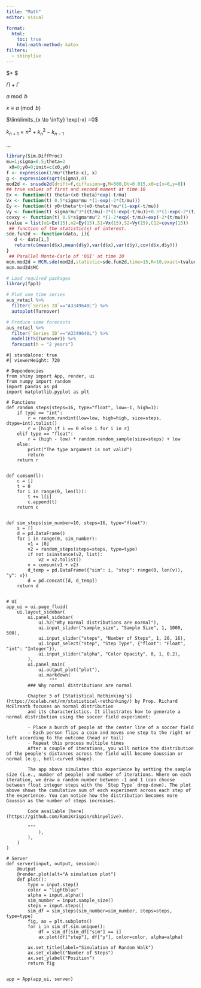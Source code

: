 ```yaml
---
title: "Math"
editor: visual

format:
  html:
    toc: true
    html-math-method: katex
filters:
  - shinylive
---
```


\$\alpha  + \beta \$

$\Pi + \Gamma$

$a \bmod b$

$x \equiv a \pmod{b}$

$\lim\limits_{x \to \infty} \exp(-x) =0$

$k_{n+1} = n^2 +k_n^2 - k_{n-1}$

$\dots$

```r
library(Sim.DiffProc)
mu=1;sigma=0.5;theta=2
 x0=0;y0=0;init=c(x0,y0)
f <- expression(1/mu*(theta-x), x)  
g <- expression(sqrt(sigma),0)
mod2d <- snssde2d(drift=f,diffusion=g,M=500,Dt=0.015,x0=c(x=0,y=0))
## true values of first and second moment at time 10
Ex <- function(t) theta+(x0-theta)*exp(-t/mu)
Vx <- function(t) 0.5*sigma*mu *(1-exp(-2*(t/mu)))
Ey <- function(t) y0+theta*t+(x0-theta)*mu*(1-exp(-t/mu))
Vy <- function(t) sigma*mu^3*((t/mu)-2*(1-exp(-t/mu))+0.5*(1-exp(-2*(t/mu))))
covxy <- function(t) 0.5*sigma*mu^2 *(1-2*exp(-t/mu)+exp(-2*(t/mu)))
tvalue = list(m1=Ex(15),m2=Ey(15),S1=Vx(15),S2=Vy(15),C12=covxy(15))
 ## function of the statistic(s) of interest.
sde.fun2d <- function(data, i){
   d <- data[i,]
   return(c(mean(d$x),mean(d$y),var(d$x),var(d$y),cov(d$x,d$y)))
}
 ## Parallel Monte-Carlo of 'OUI' at time 10
mcm.mod2d = MCM.sde(mod2d,statistic=sde.fun2d,time=15,R=10,exact=tvalue,parallel="snow",ncpus=2)
mcm.mod2d$MC
```

```{=tex}
\begin{equation*}
\begin{cases}
\begin{split}
dX_{t} &= \left( \alpha \, X_{t} \, \left( 1 - \frac{X_{t}}{\beta} \right) - \frac{\delta \, X_{t}^2 \, Y_{t}}{\left( \kappa + X_{t}^2 \right)} \right) \:dt +  \sqrt{\sigma_{1}} \, X_{t} \, \left( 1 - Y_{t} \right) \:dW_{1,t} \\
dY_{t} &= \left( \frac{\gamma \, X_{t}^2 \, Y_{t}}{\left( \kappa + X_{t}^2 \right)} - \mu \, Y_{t}^2 \right) \:dt +  \left| \sigma_{2}\right|  \, Y_{t} \, \left( 1 - X_{t} \right) \:dW_{2,t}
\end{split}
\end{cases}
\end{equation*}
```
```{=tex}
\begin{equation}
\begin{cases}
\begin{split}
\frac{d}{dt} m_{1}(t) ~&= \frac{\left( \theta - m_{1}(t) \right)}{\mu} \\
\frac{d}{dt} m_{2}(t) ~&= m_{1}(t) \\
\frac{d}{dt} S_{1}(t) ~&= \sigma - 2 \, \left( \frac{S_{1}(t)}{\mu} \right) \\
\frac{d}{dt} S_{2}(t) ~&= 2 \, C_{12}(t) \\
\frac{d}{dt} C_{12}(t) &= S_{1}(t) - \frac{C_{12}(t)}{\mu}
\end{split}
\end{cases}
\end{equation}
```
```{=tex}
\begin{equation}
 \left.\begin{aligned}
        B'&=-\partial \times E,\\
        E'&=\partial \times B - 4\pi j,
       \end{aligned}
 \right\}
 \qquad \text{Maxwell's equations}
\end{equation}
```
```{=tex}
\numberwithin{equation}{subsection}
\section{First Section}
\subsection{A subsection}
\begin{equation}
  L' = {L}{\sqrt{1-\frac{v^2}{c^2}}}
\end{equation}
```
```r

# Load required packages
library(fpp3)

# Plot one time series
aus_retail %>%
  filter(`Series ID`=="A3349640L") %>%
  autoplot(Turnover)

# Produce some forecasts
aus_retail %>%
  filter(`Series ID`=="A3349640L") %>%
  model(ETS(Turnover)) %>%
  forecast(h = "2 years")

```

``` shinylive-python
#| standalone: true
#| viewerHeight: 720

# Dependencies
from shiny import App, render, ui
from numpy import random
import pandas as pd
import matplotlib.pyplot as plt

# Functions
def random_steps(steps=16, type="float", low=-1, high=1):
    if type == "int":
        r = random.randint(low=low, high=high, size=steps, dtype=int).tolist()
        r = [high if i == 0 else i for i in r]
    elif type == "float":
        r = (high - low) * random.random_sample(size=steps) + low
    else:
        print("The type argument is not valid")
        return
    return r


def cumsum(l):
    c = []
    t = 0
    for i in range(0, len(l)):
        t += l[i]
        c.append(t)
    return c


def sim_steps(sim_number=10, steps=16, type="float"):
    s = []
    d = pd.DataFrame()
    for i in range(0, sim_number):
        v1 = [0]
        v2 = random_steps(steps=steps, type=type)
        if not isinstance(v2, list):
            v2 = v2.tolist()
        v = cumsum(v1 + v2)
        d_temp = pd.DataFrame({"sim": i, "step": range(0, len(v)), "y": v})
        d = pd.concat([d, d_temp])
    return d


# UI
app_ui = ui.page_fluid(
    ui.layout_sidebar(
        ui.panel_sidebar(
            ui.h2("Why normal distributions are normal"),
            ui.input_slider("sample_size", "Sample Size", 1, 1000, 500),
            ui.input_slider("steps", "Number of Steps", 1, 20, 16),
            ui.input_select("step", "Step Type", {"float": "Float", "int": "Integer"}),
            ui.input_slider("alpha", "Color Opacity", 0, 1, 0.2),
        ),
        ui.panel_main(
            ui.output_plot("plot"),
            ui.markdown(
                """
        ### Why normal distributions are normal

        Chapter 3 of [Statistical Rethinking's](https://xcelab.net/rm/statistical-rethinking/) by Prop. Richard McElreath focuses on normal distribution
        and its characteristics. It illustrates how to generate a normal distribution using the soccer field experiment:

        - Place a bunch of people at the center line of a soccer field
        - Each person flips a coin and moves one step to the right or left according to the outcome (head or tail)
        - Repeat this process multiple times
        After a couple of iterations, you will notice the distribution of the people's distances across the field will become Gaussian or normal (e.g., bell-curved shape).

        The app above simulates this experience by setting the sample size (i.e., number of people) and number of iterations. Where on each iteration, we draw a random number between -1 and 1 (can choose between float integer steps with the `Step Type` drop-down). The plot above shows the cumulative sum of each experiment across each step of the experience. You can notice how the distribution becomes more Gaussin as the number of steps increases.

        Code available [here](https://github.com/RamiKrispin/shinyelive).

        """
            ),
        ),
    )
)

# Server
def server(input, output, session):
    @output
    @render.plot(alt="A simulation plot")
    def plot():
        type = input.step()
        color = "lightblue"
        alpha = input.alpha()
        sim_number = input.sample_size()
        steps = input.steps()
        sim_df = sim_steps(sim_number=sim_number, steps=steps, type=type)
        fig, ax = plt.subplots()
        for i in sim_df.sim.unique():
            df = sim_df[sim_df["sim"] == i]
            ax.plot(df["step"], df["y"], color=color, alpha=alpha)

        ax.set_title(label="Simulation of Random Walk")
        ax.set_xlabel("Number of Steps")
        ax.set_ylabel("Position")
        return fig


app = App(app_ui, server)
```
